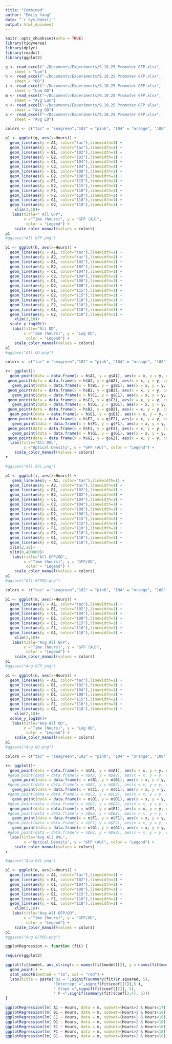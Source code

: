 ```yaml
---
title: "Combined"
author: "Emily Yang"
date: "`r Sys.Date()`"
output: html_document
---
```


```r
knitr::opts_chunk$set(echo = TRUE)
library(tidyverse)
library(dplyr)
library(readxl)
library(ggplot2)

g <- read_excel("~/Documents/Experiments/9.10.25 Promoter GFP.xlsx", 
    sheet = "Lum")
h <- read_excel("~/Documents/Experiments/9.10.25 Promoter GFP.xlsx", 
    sheet = "OD")
i <- read_excel("~/Documents/Experiments/9.10.25 Promoter GFP.xlsx", 
    sheet = "Lum OD")
m <- read_excel("~/Documents/Experiments/9.10.25 Promoter GFP.xlsx", 
    sheet = "Avg Lum")
n <- read_excel("~/Documents/Experiments/9.10.25 Promoter GFP.xlsx", 
    sheet = "Avg OD")
o <- read_excel("~/Documents/Experiments/9.10.25 Promoter GFP.xlsx", 
    sheet = "Avg LO")
```

```r

colors <- c("tac" = "seagreen","102" = "pink", "104" = "orange", "108" = "lightblue", "115" = "purple", "110" = "cyan", "118" ="salmon")

p1 <- ggplot(g, aes(x=Hours)) + 
  geom_line(aes(y = A1, color="tac"),linewidth=1) +
  geom_line(aes(y = A2, color="tac"),linewidth=1) +
  geom_line(aes(y = B1, color="102"),linewidth=1) +
  geom_line(aes(y = B2, color="102"),linewidth=1) +
  geom_line(aes(y = C1, color="104"),linewidth=1) +
  geom_line(aes(y = C2, color="104"),linewidth=1) +
  geom_line(aes(y = D1, color="108"),linewidth=1) +
  geom_line(aes(y = D2, color="108"),linewidth=1) +
  geom_line(aes(y = E1, color="115"),linewidth=1) +
  geom_line(aes(y = E2, color="115"),linewidth=1) +
  geom_line(aes(y = F1, color="110"),linewidth=1) +
  geom_line(aes(y = F2, color="110"),linewidth=1) +
  geom_line(aes(y = G1, color="118"),linewidth=1) +
  geom_line(aes(y = G2, color="118"),linewidth=1) +
    xlim(2,18)+
   labs(title=" All GFP",
        x ="Time (hours)", y = "GFP (AU)",
         color = "Legend") +
    scale_color_manual(values = colors)
p1
#ggsave("All GFP.png")

p1 <- ggplot(h, aes(x=Hours)) + 
  geom_line(aes(y = A1, color="tac"),linewidth=1) +
  geom_line(aes(y = A2, color="tac"),linewidth=1) +
  geom_line(aes(y = B1, color="102"),linewidth=1) +
  geom_line(aes(y = B2, color="102"),linewidth=1) +
  geom_line(aes(y = C1, color="104"),linewidth=1) +
  geom_line(aes(y = C2, color="104"),linewidth=1) +
  geom_line(aes(y = D1, color="108"),linewidth=1) +
  geom_line(aes(y = D2, color="108"),linewidth=1) +
  geom_line(aes(y = E1, color="115"),linewidth=1) +
  geom_line(aes(y = E2, color="115"),linewidth=1) +
  geom_line(aes(y = F1, color="110"),linewidth=1) +
  geom_line(aes(y = F2, color="110"),linewidth=1) +
  geom_line(aes(y = G1, color="118"),linewidth=1) +
  geom_line(aes(y = G2, color="118"),linewidth=1) +
    xlim(2,18)+
  scale_y_log10()+
   labs(title="All OD",
        x ="Time (hours)", y = "Log OD",
         color = "Legend") +
    scale_color_manual(values = colors)
p1
#ggsave("All OD.png")
```

```r
colors <- c("tac" = "seagreen","102" = "pink", "104" = "orange", "108" = "lightblue", "115" = "purple", "110" = "cyan", "118" ="salmon")

r<- ggplot()+ 
  geom_point(data = data.frame(x = h$A1, y = g$A1), aes(x = x, y = y, color="tac"))+
 geom_point(data = data.frame(x = h$A2, y = g$A2), aes(x = x, y = y, color="tac"))+
   geom_point(data = data.frame(x = h$B1, y = g$B1), aes(x = x, y = y, color="102"))+
 geom_point(data = data.frame(x = h$B2, y = g$B2), aes(x = x, y = y, color="102"))+
   geom_point(data = data.frame(x = h$C1, y = g$C1), aes(x = x, y = y, color="104"))+
 geom_point(data = data.frame(x = h$C2, y = g$C2), aes(x = x, y = y, color="104"))+
   geom_point(data = data.frame(x = h$D1, y = g$D1), aes(x = x, y = y, color="108"))+
 geom_point(data = data.frame(x = h$D2, y = g$D2), aes(x = x, y = y, color="108"))+
  geom_point(data = data.frame(x = h$E1, y = g$E1), aes(x = x, y = y, color="115"))+
 geom_point(data = data.frame(x = h$E2, y = g$E2), aes(x = x, y = y, color="115"))+
   geom_point(data = data.frame(x = h$F1, y = g$F1), aes(x = x, y = y, color="110"))+
 geom_point(data = data.frame(x = h$F2, y = g$F2), aes(x = x, y = y, color="110"))+
   geom_point(data = data.frame(x = h$G1, y = g$G1), aes(x = x, y = y, color="118"))+
 geom_point(data = data.frame(x = h$G2, y = g$G2), aes(x = x, y = y, color="118"))+
  labs(title="All OVL",
        x ="Optical Density", y = "GFP (AU)", color = "Legend") +
    scale_color_manual(values = colors)
r

#ggsave("All OVL.png")
```  
```r
p1 <- ggplot(i, aes(x=Hours)) + 
   geom_line(aes(y = A1, color="tac"),linewidth=1) +
  geom_line(aes(y = A2, color="tac"),linewidth=1) +
  geom_line(aes(y = B1, color="102"),linewidth=1) +
  geom_line(aes(y = B2, color="102"),linewidth=1) +
  geom_line(aes(y = C1, color="104"),linewidth=1) +
  geom_line(aes(y = C2, color="104"),linewidth=1) +
  geom_line(aes(y = D1, color="108"),linewidth=1) +
  geom_line(aes(y = D2, color="108"),linewidth=1) +
  geom_line(aes(y = E1, color="115"),linewidth=1) +
  geom_line(aes(y = E2, color="115"),linewidth=1) +
  geom_line(aes(y = F1, color="110"),linewidth=1) +
  geom_line(aes(y = F2, color="110"),linewidth=1) +
  geom_line(aes(y = G1, color="118"),linewidth=1) +
  geom_line(aes(y = G2, color="118"),linewidth=1) +
  xlim(2,18)+
  ylim(0,400000)+
   labs(title="All GFP/OD",
        x ="Time (hours)", y = "GFP/OD",
         color = "Legend") +
    scale_color_manual(values = colors)
p1
#ggsave("All GFPOD.png")
```

```r

colors <- c("tac" = "seagreen","102" = "pink", "104" = "orange", "108" = "lightblue", "115" = "purple", "110" = "cyan", "118" ="salmon")

p1 <- ggplot(m, aes(x=Hours)) + 
  geom_line(aes(y = A1, color="tac"),linewidth=1) +
  geom_line(aes(y = B1, color="102"),linewidth=1) +
  geom_line(aes(y = C1, color="104"),linewidth=1) +
  geom_line(aes(y = D1, color="108"),linewidth=1) +
  geom_line(aes(y = E1, color="115"),linewidth=1) +
  geom_line(aes(y = F1, color="110"),linewidth=1) +
  geom_line(aes(y = G1, color="118"),linewidth=1) +
    xlim(2,18)+
   labs(title="Avg All GFP",
        x ="Time (hours)", y = "GFP (AU)",
         color = "Legend") +
    scale_color_manual(values = colors)
p1
#ggsave("Avg GFP.png")

p1 <- ggplot(n, aes(x=Hours)) + 
  geom_line(aes(y = A1, color="tac"),linewidth=1) +
  geom_line(aes(y = B1, color="102"),linewidth=1) +
  geom_line(aes(y = C1, color="104"),linewidth=1) +
  geom_line(aes(y = D1, color="108"),linewidth=1) +
  geom_line(aes(y = E1, color="115"),linewidth=1) +
  geom_line(aes(y = F1, color="110"),linewidth=1) +
  geom_line(aes(y = G1, color="118"),linewidth=1) +
    xlim(2,18)+
  scale_y_log10()+
   labs(title="Avg All OD",
        x ="Time (hours)", y = "Log OD",
         color = "Legend") +
    scale_color_manual(values = colors)
p1
#ggsave("Avg OD.png")
```

```r
colors <- c("tac" = "seagreen","102" = "pink", "104" = "orange", "108" = "lightblue", "115" = "purple", "110" = "cyan", "118" ="salmon")

r<- ggplot()+ 
  geom_point(data = data.frame(x = n$A1, y = m$A1), aes(x = x, y = y, color="tac"))+
 #geom_point(data = data.frame(x = n$A2, y = m$A2), aes(x = x, y = y, color="tac"))+
   geom_point(data = data.frame(x = n$B1, y = m$B1), aes(x = x, y = y, color="102"))+
 #geom_point(data = data.frame(x = n$B2, y = m$B2), aes(x = x, y = y, color="102"))+
   geom_point(data = data.frame(x = n$C1, y = m$C1), aes(x = x, y = y, color="104"))+
 #geom_point(data = data.frame(x = n$C2, y = m$C2), aes(x = x, y = y, color="104"))+
   geom_point(data = data.frame(x = n$D1, y = m$D1), aes(x = x, y = y, color="108"))+
 #geom_point(data = data.frame(x = n$D2, y = m$D2), aes(x = x, y = y, color="108"))+
  geom_point(data = data.frame(x = n$E1, y = m$E1), aes(x = x, y = y, color="115"))+
 #geom_point(data = data.frame(x = n$E2, y = m$E2), aes(x = x, y = y, color="115"))+
   geom_point(data = data.frame(x = n$F1, y = m$F1), aes(x = x, y = y, color="110"))+
 #geom_point(data = data.frame(x = n$F2, y = m$F2), aes(x = x, y = y, color="110"))+
   geom_point(data = data.frame(x = n$G1, y = m$G1), aes(x = x, y = y, color="118"))+
 #geom_point(data = data.frame(x = n$G2, y = m$G2), aes(x = x, y = y, color="118"))+
  labs(title="Avg All OVL",
        x ="Optical Density", y = "GFP (AU)", color = "Legend") +
    scale_color_manual(values = colors)
r

#ggsave("Avg OVL.png")
```  

```r
p1 <- ggplot(o, aes(x=Hours)) + 
  geom_line(aes(y = A1, color="tac"),linewidth=1) +
  geom_line(aes(y = B1, color="102"),linewidth=1) +
  geom_line(aes(y = C1, color="104"),linewidth=1) +
  geom_line(aes(y = D1, color="108"),linewidth=1) +
  geom_line(aes(y = E1, color="115"),linewidth=1) +
  geom_line(aes(y = F1, color="110"),linewidth=1) +
  geom_line(aes(y = G1, color="118"),linewidth=1) +
    xlim(2,18)+
   labs(title="Avg All GFP/OD",
        x ="Time (hours)", y = "GFP/OD",
         color = "Legend") +
    scale_color_manual(values = colors)
p1
#ggsave("Avg GFPOD.png")
```

```r

ggplotRegression <- function (fit) {

require(ggplot2)

ggplot(fit$model, aes_string(x = names(fit$model)[2], y = names(fit$model)[1])) + 
  geom_point() +
  stat_smooth(method = "lm", col = "red") +
  labs(title = paste("R2 = ",signif(summary(fit)$r.squared, 5),
                     "Intercept =",signif(fit$coef[[1]],5 ),
                     " Slope =",signif(fit$coef[[2]], 5),
                     " P =",signif(summary(fit)$coef[2,4], 5)))
}

ggplotRegression(lm( A1 ~ Hours, data = m, subset=(Hours>2 & Hours<17)))
ggplotRegression(lm( B1 ~ Hours, data = m, subset=(Hours>2 & Hours<18)))
ggplotRegression(lm( C1 ~ Hours, data = m, subset=(Hours>2 & Hours<18)))
ggplotRegression(lm( D1 ~ Hours, data = m, subset=(Hours>2 & Hours<18)))
ggplotRegression(lm( E1 ~ Hours, data = m, subset=(Hours>2 & Hours<18)))
ggplotRegression(lm( F1 ~ Hours, data = m, subset=(Hours>2 & Hours<18)))
ggplotRegression(lm( G1 ~ Hours, data = m, subset=(Hours>2 & Hours<18)))

```